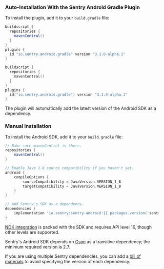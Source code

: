### Auto-Installation With the Sentry Android Gradle Plugin

To install the plugin, add it to your `build.gradle` file:

```groovy
buildscript {
  repositories {
    mavenCentral()
  }
}
plugins {
  id "io.sentry.android.gradle" version "3.1.0-alpha.1"
}
```

```kotlin
buildscript {
  repositories {
    mavenCentral()
  }
}
plugins {
  id("io.sentry.android.gradle") version "3.1.0-alpha.1"
}
```

The plugin will automatically add the latest version of the Android SDK as a dependency.

### Manual Installation

To install the Android SDK, add it to your `build.gradle` file:

```groovy {filename:build.gradle}
// Make sure mavenCentral is there.
repositories {
    mavenCentral()
}

// Enable Java 1.8 source compatibility if you haven't yet.
android {
    compileOptions {
        sourceCompatibility = JavaVersion.VERSION_1_8
        targetCompatibility = JavaVersion.VERSION_1_8
    }
}

// Add Sentry's SDK as a dependency.
dependencies {
    implementation 'io.sentry:sentry-android:{{ packages.version('sentry.java.android', '4.2.0') }}'
}
```

<Note>

[NDK integration](/platforms/android/using-ndk/) is packed with the SDK and requires API level 16, though other levels are supported.

Sentry's Android SDK depends on [Gson](https://github.com/google/gson) as a transitive dependency; the minimum required version is 2.7.

If you are using multiple Sentry dependencies, you can add a [bill of materials](/platforms/android/configuration/bill-of-materials) to avoid specifying the version of each dependency.

</Note>
